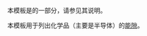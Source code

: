 {{Documentation subpage}}
本模板是{{tl|Chembox}}的一部分，请参见其说明。

本模板用于列出化学品（主要是半导体）的[[能隙]]。

<includeonly>
[[Category:化学信息框模板|{{PAGENAME}}]]
</includeonly>